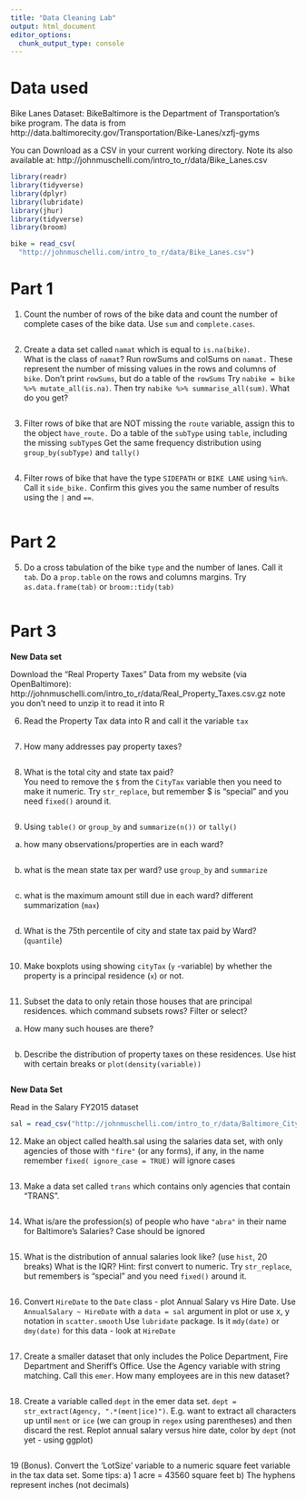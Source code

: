 ```yaml
---
title: "Data Cleaning Lab"
output: html_document
editor_options: 
  chunk_output_type: console
---
```


# Data used

Bike Lanes Dataset: BikeBaltimore is the Department of Transportation's bike program. 
The data is from http://data.baltimorecity.gov/Transportation/Bike-Lanes/xzfj-gyms

You can Download as a CSV in your current working directory.  Note its also available at: 	http://johnmuschelli.com/intro_to_r/data/Bike_Lanes.csv 

```r
library(readr)
library(tidyverse)
library(dplyr)
library(lubridate)
library(jhur)
library(tidyverse)
library(broom)

bike = read_csv(
  "http://johnmuschelli.com/intro_to_r/data/Bike_Lanes.csv")
```

# Part 1

1.  Count the number of rows of the bike data and count the number of complete cases of the bike data.  Use `sum` and `complete.cases`.
```r

```

2.  Create a data set called `namat` which is equal to `is.na(bike)`.  
What is the class of `namat`?  Run rowSums and colSums on `namat.`
These represent the number of missing values in the rows and columns of
`bike`.  Don't print `rowSums`, but do a table of the `rowSums`
Try `nabike = bike %>% mutate_all(is.na)`.  Then try `nabike %>% summarise_all(sum)`.  What do you get?  
```r

```

3.  Filter rows of bike that are NOT missing the `route` variable, assign
this to the object `have_route.`  Do a table of the `subType` using `table`, 
including the missing `subType`s  Get the same frequency distribution
using `group_by(subType)` and `tally()`
```r

```

4.  Filter rows of bike that have the type `SIDEPATH` or `BIKE LANE`
using `%in%`.  Call it `side_bike.`   Confirm this gives you the same number of results using the `|` and 
`==`.
```r

```

# Part 2

5.  Do a cross tabulation of the bike `type` and the number of lanes.
Call it `tab`.  Do a `prop.table` on the rows and columns margins. 
Try `as.data.frame(tab)` or `broom::tidy(tab)`
```r

```

# Part 3

**New Data set**

Download the "Real Property Taxes" Data from my website (via OpenBaltimore):
http://johnmuschelli.com/intro_to_r/data/Real_Property_Taxes.csv.gz
note you don't need to unzip it to read it into R



6. Read the Property Tax data into R and call it the variable `tax`
```r

```

7. How many addresses pay property taxes? 
```r

```

8. What is the total city and state tax paid?  
You need to remove the `$` from the `CityTax` variable
then you need to make it numeric.   Try `str_replace`, but remember
$ is "special" and you need `fixed()` around it.
```r

```

9. Using `table()` or `group_by` and `summarize(n())` or `tally()`

a. how many observations/properties are in each ward?
```r

```

b. what is the mean state tax per ward? use `group_by` and `summarize`
```r

```

c. what is the maximum amount still due in each ward?  different summarization (`max`)
```r

```

d. What is the 75th percentile of city and state tax paid by Ward? (`quantile`)
```r

```

10. Make boxplots using showing `cityTax` (`y` -variable) by whether the property	is a principal residence (`x`) or not.
```r

```

11. Subset the data to only retain those houses that are principal residences. 
which command subsets rows? Filter or select?

a) How many such houses are there?
```r

```

b) Describe the distribution of property taxes on these residences.  Use 
hist with certain breaks or `plot(density(variable))`
```r

```

**New Data Set**

Read in the Salary FY2015 dataset
```r

sal = read_csv("http://johnmuschelli.com/intro_to_r/data/Baltimore_City_Employee_Salaries_FY2015.csv")
```

12. Make an object called health.sal using the salaries data set, with only agencies of those with `"fire"` (or any forms), if any, in the name remember `fixed( ignore_case = TRUE)` will ignore cases
```r

```

13. Make a data set called `trans` which contains only agencies that contain "TRANS".
```r

```

14. What is/are the profession(s) of people who have `"abra"` in their name for Baltimore's Salaries?  Case should be ignored
```r

```

15. What is the distribution of annual salaries look like? (use `hist`, 20 breaks) What is the IQR?
Hint: first convert to numeric. Try `str_replace`, but remember`$` is "special" and you need `fixed()` around it.
```r

```

16. Convert `HireDate` to the `Date` class - plot Annual Salary vs Hire Date.
Use `AnnualSalary ~ HireDate` with a `data = sal` argument in plot or use 
x, y notation in `scatter.smooth`
Use `lubridate` package.  Is it `mdy(date)` or `dmy(date)` for this data - look at `HireDate`
```r

```

17. Create a smaller dataset that only includes the Police Department,  Fire Department and Sheriff's Office.  Use the Agency variable with string matching. Call this `emer`.  How many employees are in this new dataset?
```r

```

18. Create a variable called `dept` in the emer data set.
`dept = str_extract(Agency, ".*(ment|ice)")`.  E.g. want to extract all characters
up until `ment` or `ice` (we can group in `regex` using parentheses) and then discard
the rest. Replot annual salary versus hire date, color by `dept` (not yet - using ggplot)
```r

```



19 (Bonus). Convert the 'LotSize' variable to a numeric square feet variable in the tax data set. Some tips: 
a) 1 acre = 43560 square feet
b) The hyphens represent inches (not decimals)

```r

```

